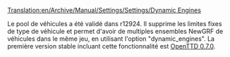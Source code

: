 [[Translation:en/Archive/Manual/Settings/Settings/Dynamic Engines]]


{{fr/Manual/Amorce}}

Le pool de véhicules a été validé dans r12924. Il supprime les limites fixes de type de véhicule et permet d'avoir de multiples ensembles NewGRF de véhicules dans le même jeu, en utilisant l'option "dynamic_engines". La première version stable incluant cette fonctionnalité est [[fr/Archive/OpenTTD/OpenTTD 0.7.0|OpenTTD 0.7.0]].